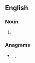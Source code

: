 {{also|Metiers|métiers}}

==English==

===Noun===
{{head|en|noun plural form}}

# {{plural of|metier|lang=en}}

===Anagrams===
* {{l|en|meister}}, {{l|en|reemits}}, {{l|en|tremies}}